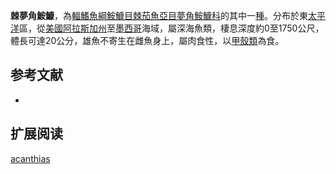 {{Speciesbox
| name = 棘夢角鮟鱇
| image = 
| image_caption = 
| status = NE
| status_system = IUCN3.1
| genus = Oneirodes
| species = acanthias
| authority = [[Gilbert|Gilbert]], 1915
| synonyms = *''Monoceratias acanthias''<br /><small>Gilbert, 1915</small>
}}

'''棘夢角鮟鱇'''，為[[輻鰭魚綱|輻鰭魚綱]][[鮟鱇目|鮟鱇目]][[棘茄魚亞目|棘茄魚亞目]][[夢角鮟鱇科|夢角鮟鱇科]]的其中一[[種|種]]。分布於東[[太平洋|太平洋]]區，從[[美國|美國]][[阿拉斯加州|阿拉斯加州]]至[[墨西哥|墨西哥]]海域，屬深海魚類，棲息深度約0至1750公尺，體長可達20公分，雄魚不寄生在雌魚身上，屬肉食性，以[[甲殼類|甲殼類]]為食。

==参考文献==
*{{FishBase_species|genus=Oneirodes|species=acanthias|year=2011|month=12}}

== 扩展阅读 ==
{{refbegin}}
{{wikispecies-inline|Oneirodes acanthias|棘夢角鮟鱇}}
{{refend}}
{{Taxonbar|from=Q2517697}}

[[Category:夢角鮟鱇屬|acanthias]]